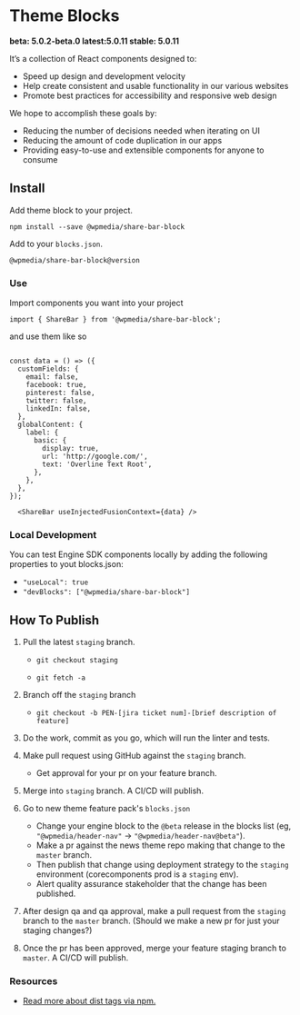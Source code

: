 <Meta title="Intro" />

# Theme Blocks

**beta: 5.0.2-beta.0 latest:5.0.11 stable: 5.0.11**

It’s a collection of React components designed to:

- Speed up design and development velocity
- Help create consistent and usable functionality in our various websites
- Promote best practices for accessibility and responsive web design

We hope to accomplish these goals by:

- Reducing the number of decisions needed when iterating on UI
- Reducing the amount of code duplication in our apps
- Providing easy-to-use and extensible components for anyone to consume

## Install

Add theme block to your project.

`npm install --save @wpmedia/share-bar-block`

Add to your `blocks.json`.

`@wpmedia/share-bar-block@version`

### **Use**

Import components you want into your project

`import { ShareBar } from '@wpmedia/share-bar-block';`

and use them like so

```

const data = () => ({
  customFields: {
    email: false,
    facebook: true,
    pinterest: false,
    twitter: false,
    linkedIn: false,
  },
  globalContent: {
    label: {
      basic: {
        display: true,
        url: 'http://google.com/',
        text: 'Overline Text Root',
      },
    },
  },
});

  <ShareBar useInjectedFusionContext={data} />
```


### **Local Development**

You can test Engine SDK components locally by adding the following properties to yout blocks.json:
-  `"useLocal": true`
- `"devBlocks": ["@wpmedia/share-bar-block"]`
## How To Publish

1. Pull the latest `staging` branch.

    - `git checkout staging`

    - `git fetch -a`

2. Branch off the `staging` branch

    - `git checkout -b PEN-[jira ticket num]-[brief description of feature]`

3. Do the work, commit as you go, which will run the linter and tests.

4. Make pull request using GitHub against the `staging` branch. 

    - Get approval for your pr on your feature branch.

5. Merge into `staging` branch. A CI/CD will publish.

6. Go to new theme feature pack's `blocks.json`
    - Change your engine block to the `@beta` release in the blocks list (eg, `"@wpmedia/header-nav"` -> `"@wpmedia/header-nav@beta"`).
    - Make a pr against the news theme repo making that change to the `master` branch. 
    - Then publish that change using deployment strategy to the `staging` environment (corecomponents prod is a `staging` env). 
    - Alert quality assurance stakeholder that the change has been published.

7. After design qa and qa approval, make a pull request from the `staging` branch to the `master` branch. (Should we make a new pr for just your staging changes?)

8. Once the pr has been approved, merge your feature staging branch to `master`. A CI/CD will publish.

### **Resources**

- [Read more about dist tags via npm.](https://docs.npmjs.com/adding-dist-tags-to-packages)